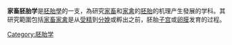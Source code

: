 {{Unreferenced|time=2022-02-06T03:01:09+00:00}}
'''家畜胚胎学'''是[[胚胎學|胚胎學]]的一支，為研究[[家畜|家畜]]和[[家禽|家禽]]的[[胚胎|胚胎]]的机理产生發展的学科。其研究範圍包括[[家畜|家畜]][[家禽|家禽]]是从[[受精|受精]]到[[分娩|分娩]]或孵出之前，胚胎[[子宫|子宫]]或[[卵膜|卵膜]]发育的过程。

{{biology-stub}}
[[Category:胚胎学|Category:胚胎学]]